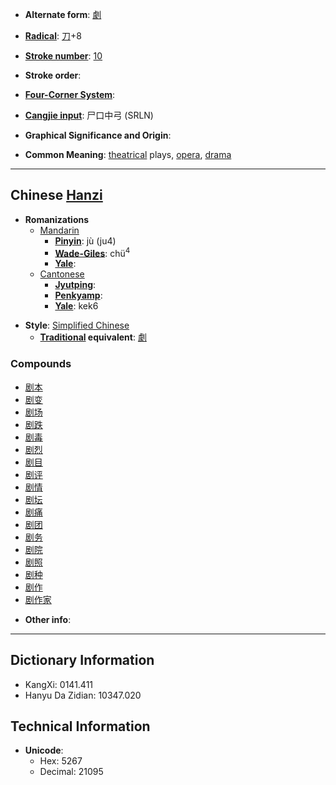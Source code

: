 * '''Alternate form''': [[劇]]

* '''[[Wiktionary:Chinese radical index| Radical]]''': [[Wiktionary:Chinese radical index 刀|刀]]+8

* '''[[Wiktionary:Chinese total strokes index|Stroke number]]''': [[Wiktionary:Chinese total strokes index 10|10]]

* '''Stroke order''': 

* '''[[Wiktionary:Chinese four corner index|Four-Corner System]]''': 

* '''[[Wiktionary:Chinese Cangjie index|Cangjie input]]''': 尸口中弓 (SRLN)

* '''Graphical Significance and Origin''': 

* '''Common Meaning''': [[theatrical]] plays, [[opera]], [[drama]]

----

== Chinese [[Hanzi]] ==

* '''Romanizations'''
** [[Mandarin]]
*** '''[[Pinyin]]''': jù (ju4)
*** '''[[Wade-Giles]]''': chü<sup>4</sup>
*** '''[[Yale]]''': 
**[[Cantonese]]
***'''[[Jyutping]]''':
***'''[[Penkyamp]]''': 
***'''[[Yale]]''': kek6

* '''Style''': [[Simplified Chinese]] 
** '''[[Traditional Chinese|Traditional]] equivalent''': [[劇]]

===Compounds===
*[[剧本]]
*[[剧变]]
*[[剧场]]
*[[剧跌]]
*[[剧毒]]
*[[剧烈]]
*[[剧目]]
*[[剧评]]
*[[剧情]]
*[[剧坛]]
*[[剧痛]]
*[[剧团]]
*[[剧务]]
*[[剧院]]
*[[剧照]]
*[[剧种]]
*[[剧作]]
*[[剧作家]]

* '''Other info''': 

----

== Dictionary Information ==

* KangXi: 0141.411
* Hanyu Da Zidian: 10347.020

== Technical Information ==

* '''Unicode''':
** Hex: 5267
** Decimal: 21095